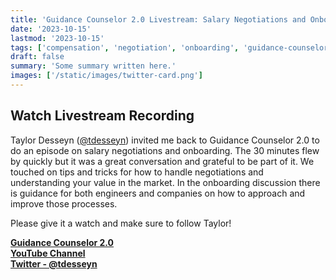 ```yaml
---
title: 'Guidance Counselor 2.0 Livestream: Salary Negotiations and Onboarding with Taylor Desseyn'
date: '2023-10-15'
lastmod: '2023-10-15'
tags: ['compensation', 'negotiation', 'onboarding', 'guidance-counselor-2', 'livestream', 'podcast']
draft: false
summary: 'Some summary written here.'
images: ['/static/images/twitter-card.png']
---
```


## Watch Livestream Recording

Taylor Desseyn (<a target="_blank" href="https://www.twitter.com/tdesseyn">@tdesseyn</a>) invited me back to Guidance Counselor 2.0 to do an episode on salary negotiations and onboarding. The 30 minutes flew by quickly but it was a great conversation and grateful to be part of it. We touched on tips and tricks for how to handle negotiations and understanding your value in the market. In the onboarding discussion there is guidance for both engineers and companies on how to approach and improve those processes.

Please give it a watch and make sure to follow Taylor!

<strong><a target="_blank" href="https://solo.to/tdesseyn">Guidance Counselor 2.0</a></strong> \
<strong><a target="_blank" href="https://www.youtube.com/channel/UCNqJ-P5d9RUCUsQ-grhlUHw">YouTube Channel</a></strong> \
<strong><a target="_blank" href="https://www.twitter.com/tdesseyn">Twitter - @tdesseyn</a></strong>